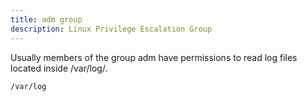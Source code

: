 ```yaml
---
title: adm group
description: Linux Privilege Escalation Group
---
```

Usually members of the group adm have permissions to read log files located inside /var/log/.
```bash
/var/log
```